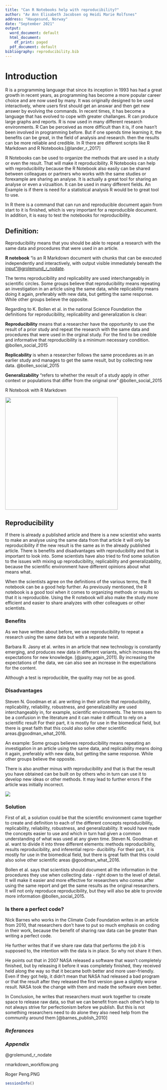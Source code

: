 ```yaml
---
title: "Can R Notebooks help with reproducibility?"
author: "Av Ann Elisabeth Jacobsen og Heidi Marie Rolfsnes"
address: "Haugesund, Norway"
date: "September 2021"
output:
  word_document: default
  html_document:
    df_print: paged
  pdf_document: default
bibliography: reproducibility.bib
---
```


# Introduction

R is a programming language that since its inception in 1993 has had a
great growth in recent years, as programming has become a more popular
career choice and are now used by many. It was originally designed to be
used interactively, where users first should get an answar and then get
new answer by evolving the commands. In recent times, it has become a
language that has evolved to cope with greater challanges. R can produce
large graphs and reports. R is now used in many different research
environments. R Can be perceived as more difficult than it is, if one
hasn't been involved in programming before. But if one spends time
learning it, the benefits can be great, in the field of analysis and
research. then the results can be more reliable and credible. In R there
are different scripts like R Markdown and R Notebooks.[@lander_r_2017]

R Notebooks can be used to organize the methods that are used in a study
or even the result. That will make it reproducibility. R Notebooks can
help with reproducibility because the R Notebook also easily can be
shared between colleagues or partners who works with the same studies or
forexample are sharing an analyse. It is actually a great tool for
sharing an analyse or even a vizualtion. It can be used in many
different fields. An Example is if there is need for a statistical
analysis R would be to great tool to use.

In R there is a command that can run and reproducible document again
from start to it is finished, which is very important for a reproducible
document. In addition, it is easy to test the notebooks for
reproducibility.

## Definition:

Reproducibility means that you should be able to repeat a research with
the same data and procedures that were used in an article.

**R notebook** "is an R Markdown document with chunks that can be
executed independently and interactively, with output visible
immediately beneath the
[input"\@grolemund_r\_nodate](mailto:input%22@grolemund_r_nodate){.email}.

The terms reproducibility and replicability are used interchangeably in
scientific circles. Some groups believe that reproducibility means
repeating an investigation in an article using the same data, while
replicability means doing it again, preferably with new data, but
getting the same response. While other groups believe the opposite.

Regarding to K. Bollen et al. in the national Science Foundation the
definitions for reproducibility, replicability and generalization is
clear:

**Reproducibility** means that a researcher have the opportunity to use
the result of a prior study and repeat the research with the same data
and procedures that were used in the orginal study. For the find to be
credible and informative that reproducibility is a minimum necessary
condition. @bollen_social_2015

**Replicability** is when a researcher follows the same procedures as in
an earlier study and manages to get the same result, but by collecting
new data. @bollen_social_2015

**Generalizability** "refers to whether the result of a study apply in
other context or populations that differ from the original one"
@bollen_social_2015

R Notebook with R Markdown

![](rmarkdown_workflow.png){width="361"}

## **Reproducibility**

If there is already a published article and there is a new scientist who
wants to make an analyse using the same data from that article it will
only be reproducibility if the new result is the same as in the already
published article. There is benefits and disadvantages with
reproducibility and that is important to look into. Some scientists have
also tried to find some solution to the issues with mixing up
reproducibility, replicability and generalizability, because the
scientific environment have different opinions about what means what.

When the scientists agree on the definitions of the various terms, the R
notebook can be a good help further. As previously mentioned, the R
notebook is a good tool when it comes to organizing methods or results
so that it is reproducible. Using the R notebook will also make the
study more efficient and easier to share analyzes with other colleagues
or other scientists.

### Benefits

As we have written about before, we use reproducibility to repeat a
research using the same data but with a separate twist.

Barbara R. Jasny et al. writes in an article that new technology is
constantly emerging, and produces new data in different variants, which
increases the expectations for new knowledge. [@jasny_again_2011]. By
increasing the expectations of the data, we can also see an increase in
the expectations for the content.

Although a test is reproducible, the quality may not be as good.

### Disadvantages

Steven N. Goodman et al. are writing in their article that
reproducibility, replicability, reliability, robustness, and
generalizability are used interchangeably in, for example, scientific
environments. The terms seem to be a confusion in the literature and it
can make it difficult to rely on a scientific result For their part, it
is mostly for use in the biomedical field, but there is great faith that
this could also solve other scientific areas.\@goodman_what_2016.

An example: Some groups believes reproducibility means repeating an
investigation in an article using the same data, and replicability means
doing it again, preferably with new data, but getting the same response.
While other groups believe the opposite.

There is also another minus with reproducibility and that is that the
result you have obtained can be built on by others who in turn can use
it to develop new ideas or other methods. It may lead to further errors
if the article was initially incorrect.

[![](Roger%20Peng.PNG)](https://www.jstor.org/stable/pdf/41352177.pdf?refreqid=excelsior%3A4042fa72b0c4b5ce6ed25e118e92172a)

### Solution

First of all, a solution could be that the scientific environment came
together to create and definition to each of the different concepts
reproducibility, replicability, reliability, robustness, and
generalizability. It would have made the concepts easier to use and
which in turn had given a common understanding of what was used at any
given time. Steven N. Goodman et al. want to divide it into three
different elements: methods reproducibility, results reproducibility,
and inferential repro- ducibility. For their part, it is mostly for use
in the biomedical field, but there is great faith that this could also
solve other scientific areas @goodman_what_2016.

Bollen et al. says that scientists should document all the information
in the procedures they use when collecting data - right down to the
level of detail. It will make it easier and more effective for
researchers who comes after using the same report and get the same
results as the original researchers. It will not only reproduce
reproducibility, but they will also be able to provide more information
@bollen_social_2015.

### Is there a perfect code?

Nick Barnes who works in the Climate Code Foundation writes in an
article from 2010, that researchers don't have to put so much emphasis
on coding in their work, because the benefit of sharing raw data can be
greater than writing a perfect code.

He further writes that if we share raw data that performs the job it is
supposed to, the intention with the data is in place. So why not share
it then.

He points out that in 2007 NASA released a software that wasn't
completely finished, but by releasing it before it was completely
finished, they received held along the way so that it became both better
and more user-friendly. Even if they got help, it didn't mean that NASA
had released a bad program or that the result after they released the
first version gave a slightly worse result. NASA took the change with
them and made the software even better.

In Conclusion, he writes that researchers must work together to create
space to release raw data, so that we can benefit from each other's help
to not always strive for perfectionism before we publish. But this is
not something researchers need to do alone they also need help from the
community around them [@barnes_publish_2010]

### *Referances*

### *Appendix*

@grolemund_r_nodate

rmarkdown_workflow.png

Roger Peng.PNG

```r
sessionInfo()

```

